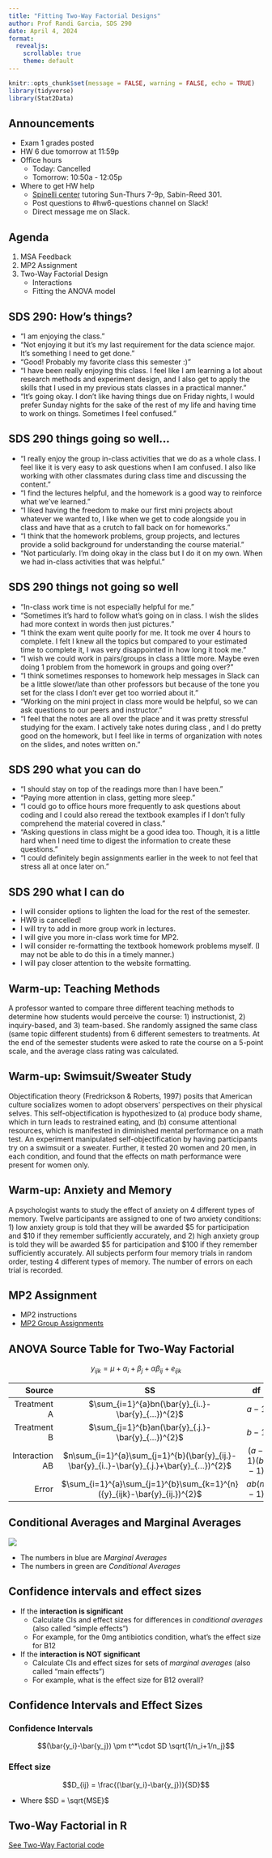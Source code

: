 ```yaml
---
title: "Fitting Two-Way Factorial Designs"
author: Prof Randi Garcia, SDS 290
date: April 4, 2024
format: 
  revealjs:
    scrollable: true
    theme: default
---
```


```r
knitr::opts_chunk$set(message = FALSE, warning = FALSE, echo = TRUE)
library(tidyverse)
library(Stat2Data)
```

## Announcements

-   Exam 1 grades posted
-   HW 6 due tomorrow at 11:59p
-   Office hours
    -   Today: Cancelled
    -   Tomorrow: 10:50a - 12:05p
-   Where to get HW help
    -   [Spinelli center](https://www.smith.edu/qlc/tutoring.html) tutoring Sun-Thurs 7-9p, Sabin-Reed 301.
    -   Post questions to #hw6-questions channel on Slack!
    -   Direct message me on Slack.

## Agenda

1.  MSA Feedback
2.  MP2 Assignment
3.  Two-Way Factorial Design
    -   Interactions
    -   Fitting the ANOVA model

## SDS 290: How's things?

-   "I am enjoying the class."
-   "Not enjoying it but it's my last requirement for the data science major. It's something I need to get done."
-   "Good! Probably my favorite class this semester :)"
-   "I have been really enjoying this class. I feel like I am learning a lot about research methods and experiment design, and I also get to apply the skills that I used in my previous stats classes in a practical manner."
-   "It's going okay. I don't like having things due on Friday nights, I would prefer Sunday nights for the sake of the rest of my life and having time to work on things. Sometimes I feel confused."

## SDS 290 things going so well...

-   "I really enjoy the group in-class activities that we do as a whole class. I feel like it is very easy to ask questions when I am confused. I also like working with other classmates during class time and discussing the content."
-   "I find the lectures helpful, and the homework is a good way to reinforce what we've learned."
-   "I liked having the freedom to make our first mini projects about whatever we wanted to, I like when we get to code alongside you in class and have that as a crutch to fall back on for homeworks."
-   "I think that the homework problems, group projects, and lectures provide a solid background for understanding the course material."
-   "Not particularly. I'm doing okay in the class but I do it on my own. When we had in-class activities that was helpful."

## SDS 290 things not going so well

-   "In-class work time is not especially helpful for me."
-   "Sometimes it's hard to follow what's going on in class. I wish the slides had more context in words then just pictures."
-   "I think the exam went quite poorly for me. It took me over 4 hours to complete. I felt I knew all the topics but compared to your estimated time to complete it, I was very disappointed in how long it took me."
-   "I wish we could work in pairs/groups in class a little more. Maybe even doing 1 problem from the homework in groups and going over?"
-   "I think sometimes responses to homework help messages in Slack can be a little slower/late than other professors but because of the tone you set for the class I don't ever get too worried about it."
-   "Working on the mini project in class more would be helpful, so we can ask questions to our peers and instructor."
-   "I feel that the notes are all over the place and it was pretty stressful studying for the exam. I actively take notes during class , and I do pretty good on the homework, but I feel like in terms of organization with notes on the slides, and notes written on."

## SDS 290 what you can do

-  "I should stay on top of the readings more than I have been."
-   "Paying more attention in class, getting more sleep."
-   "I could go to office hours more frequently to ask questions about coding and I could also reread the textbook examples if I don't fully comprehend the material covered in class."
-   "Asking questions in class might be a good idea too. Though, it is a little hard when I need time to digest the information to create these questions."
-   "I could definitely begin assignments earlier in the week to not feel that stress all at once later on." 

## SDS 290 what I can do

-   I will consider options to lighten the load for the rest of the semester. 
  -   HW9 is cancelled!
-   I will try to add in more group work in lectures.
-   I will give you more in-class work time for MP2.
-   I will consider re-formatting the textbook homework problems myself. (I may not be able to do this in a timely manner.)
-   I will pay closer attention to the website formatting. 

## Warm-up: Teaching Methods

A professor wanted to compare three different teaching methods to determine how students would perceive the course: 1) instructionist, 2) inquiry-based, and 3) team-based. She randomly assigned the same class (same topic different students) from 6 different semesters to treatments. At the end of the semester students were asked to rate the course on a 5-point scale, and the average class rating was calculated.

## Warm-up: Swimsuit/Sweater Study

Objectification theory (Fredrickson & Roberts, 1997) posits that American culture socializes women to adopt observers' perspectives on their physical selves. This self-objectification is hypothesized to (a) produce body shame, which in turn leads to restrained eating, and (b) consume attentional resources, which is manifested in diminished mental performance on a math test. An experiment manipulated self-objectification by having participants try on a swimsuit or a sweater. Further, it tested 20 women and 20 men, in each condition, and found that the effects on math performance were present for women only.

## Warm-up: Anxiety and Memory

A psychologist wants to study the effect of anxiety on 4 different types of memory. Twelve participants are assigned to one of two anxiety conditions: 1) low anxiety group is told that they will be awarded \$5 for participation and \$10 if they remember sufficiently accurately, and 2) high anxiety group is told they will be awarded \$5 for participation and \$100 if they remember sufficiently accurately. All subjects perform four memory trials in random order, testing 4 different types of memory. The number of errors on each trial is recorded.

## MP2 Assignment

-   MP2 instructions
-   [MP2 Group Assignments](https://docs.google.com/spreadsheets/d/1I-ugcxOiaXFEyQhE7jVys7cYBJ2gf9ycebU3hCm4Guo/edit#gid=0)

## ANOVA Source Table for Two-Way Factorial

$${y}_{ijk}={\mu}+{\alpha}_{i}+{\beta}_{j}+{\alpha\beta}_{ij}+{e}_{ijk}$$

|         Source |                                             SS                                             |      df      |              MS               |              F               |
|--------------:|:-------------:|:-------------:|:-------------:|:-------------:|
|    Treatment A |                     $\sum_{i=1}^{a}bn(\bar{y}_{i..}-\bar{y}_{…})^{2}$                      |    $a-1$     |  $\frac{{SS}_{A}}{{df}_{A}}$  | $\frac{{MS}_{A}}{{MS}_{E}}$  |
|    Treatment B |                     $\sum_{j=1}^{b}an(\bar{y}_{.j.}-\bar{y}_{…})^{2}$                      |    $b-1$     |  $\frac{{SS}_{B}}{{df}_{B}}$  | $\frac{{MS}_{B}}{{MS}_{E}}$  |
| Interaction AB | $n\sum_{i=1}^{a}\sum_{j=1}^{b}(\bar{y}_{ij.}-\bar{y}_{i..}-\bar{y}_{.j.}+\bar{y}_{…})^{2}$ | $(a-1)(b-1)$ | $\frac{{SS}_{AB}}{{df}_{AB}}$ | $\frac{{MS}_{AB}}{{MS}_{E}}$ |
|          Error |         $\sum_{i=1}^{a}\sum_{j=1}^{b}\sum_{k=1}^{n}({y}_{ijk}-\bar{y}_{ij.})^{2}$          |  $ab(n-1)$   |  $\frac{{SS}_{E}}{{df}_{E}}$  |                              |


## Conditional Averages and Marginal Averages

![](pics/marginalmeans.png)

-   The numbers in blue are *Marginal Averages*
-   The numbers in green are *Conditional Averages*

## Confidence intervals and effect sizes

-   If the **interaction is significant**
    -   Calculate CIs and effect sizes for differences in *conditional averages* (also called "simple effects")
    -   For example, for the 0mg antibiotics condition, what's the effect size for B12
-   If the **interaction is NOT significant**
    -   Calculate CIs and effect sizes for sets of *marginal averages* (also called "main effects")
    -   For example, what is the effect size for B12 overall?

## Confidence Intervals and Effect Sizes

### Confidence Intervals

$$(\bar{y_i}-\bar{y_j}) \pm t^*\cdot SD \sqrt{1/n_i+1/n_j}$$

### Effect size

$$D_{ij} = \frac{(\bar{y_i}-\bar{y_j})}{SD}$$

-   Where $SD = \sqrt{MSE}$

## Two-Way Factorial in R

[See Two-Way Factorial code](https://randilgarcia.github.io/sds290spring24/code/09_two-way_fac_inR.Rmd)


